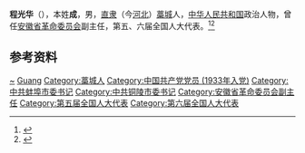 {{Otheruses|other=名为程光华的其他人物|程光华}}

'''程光华'''（{{bd|1918年|10月|2002年|10月29日|}}），本姓'''成'''，男，[[直隶|直隶]]（今[[河北|河北]]）[[藁城|藁城]]人，[[中华人民共和国|中华人民共和国]]政治人物，曾任[[安徽省革命委员会|安徽省革命委员会]]副主任，第五、六届全国人大代表。<ref>{{Cite web|title=程光华|url=http://www.gc.gov.cn/col/1533194408156/2018/08/04/1533347773337.html|accessdate=2020-08-24|work=藁城区政府}}</ref><ref>{{Cite book|title=中华人民共和国职官志|author=何虎生, 李耀东, 向常福主编|publisher=中国社会出版社|year=2003|isbn=9787800883934|location=北京|pages=}}</ref>

== 参考资料 ==
{{reflist}}

{{中华人民共和国政治人物小作品}}

{{Authority control}}
{{DEFAULTSORT:Cheng程}}
[[Category:成姓|~]]
[[Category:程姓|Guang]]
[[Category:藁城人|Category:藁城人]]
[[Category:中国共产党党员_(1933年入党)|Category:中国共产党党员 (1933年入党)]]
[[Category:中共蚌埠市委书记|Category:中共蚌埠市委书记]]
[[Category:中共铜陵市委书记|Category:中共铜陵市委书记]]
[[Category:安徽省革命委员会副主任|Category:安徽省革命委员会副主任]]
[[Category:第五届全国人大代表|Category:第五届全国人大代表]]
[[Category:第六届全国人大代表|Category:第六届全国人大代表]]